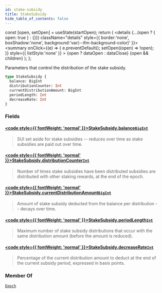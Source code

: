 ```yaml
---
id: stake-subsidy
title: StakeSubsidy
hide_table_of_contents: false
---
```









  const [open, setOpen] = useState(startOpen);
  return (
    <details {...(open ? { open: true } : {})} className="details" style={{ border:'none', boxShadow:'none', background:'var(--ifm-background-color)' }}>
      <summary
        onClick={(e) => {
          e.preventDefault();
          setOpen((open) => !open);
        }}
        style={{ listStyle:'none' }}
      >
      {open ? dataOpen : dataClose}
      </summary>
      {open && children}
    </details>
  );
};








Parameters that control the distribution of the stake subsidy.


```graphql
type StakeSubsidy {
  balance: BigInt
  distributionCounter: Int
  currentDistributionAmount: BigInt
  periodLength: Int
  decreaseRate: Int
}
```




### Fields

#### [<code style={{ fontWeight: 'normal' }}>StakeSubsidy.<b>balance</b></code>](#)<Bullet />[`BigInt`](/references/sui-api/graphql/reference/scalars/big-int) <Badge class="badge badge--secondary" text="scalar"/> 
> 
> 
> SUI set aside for stake subsidies -- reduces over time as stake subsidies are paid out over
> time.
> 

#### [<code style={{ fontWeight: 'normal' }}>StakeSubsidy.<b>distributionCounter</b></code>](#)<Bullet />[`Int`](/references/sui-api/graphql/reference/scalars/int) <Badge class="badge badge--secondary" text="scalar"/> 
> 
> 
> Number of times stake subsidies have been distributed subsidies are distributed with other
> staking rewards, at the end of the epoch.
> 

#### [<code style={{ fontWeight: 'normal' }}>StakeSubsidy.<b>currentDistributionAmount</b></code>](#)<Bullet />[`BigInt`](/references/sui-api/graphql/reference/scalars/big-int) <Badge class="badge badge--secondary" text="scalar"/> 
> 
> 
> Amount of stake subsidy deducted from the balance per distribution -- decays over time.
> 

#### [<code style={{ fontWeight: 'normal' }}>StakeSubsidy.<b>periodLength</b></code>](#)<Bullet />[`Int`](/references/sui-api/graphql/reference/scalars/int) <Badge class="badge badge--secondary" text="scalar"/> 
> 
> 
> Maximum number of stake subsidy distributions that occur with the same distribution amount
> (before the amount is reduced).
> 

#### [<code style={{ fontWeight: 'normal' }}>StakeSubsidy.<b>decreaseRate</b></code>](#)<Bullet />[`Int`](/references/sui-api/graphql/reference/scalars/int) <Badge class="badge badge--secondary" text="scalar"/> 
> 
> 
> Percentage of the current distribution amount to deduct at the end of the current subsidy
> period, expressed in basis points.
> 



### Member Of

[`Epoch`](/references/sui-api/graphql/reference/objects/epoch)  <Badge class="badge badge--secondary" text="object"/>

